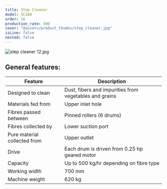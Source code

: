 ```yaml
---
title: Step Cleaner
model: SC160
order: 16
production_rate: 500
cover: "@assets/product_thumbs/step_cleaner.jpg"
isLine: false
nested: false
---
```



<ProductTabs />

![step cleaner 12.jpg](@assets/article_images/step_cleaner/step-cleaner-12.jpg)

## **General features:**

| Feature                      | Description                                            |
| ---------------------------- | ------------------------------------------------------ |
| Designed to clean            | Dust, fibers and impurities from vegetables and grains |
| Materials fed from           | Upper inlet hole                                       |
| Fibres passed between        | Pinned rollers (6 drums)                               |
| Fibres collected by          | Lower suction port                                     |
| Pure material collected from | Upper outlet                                           |
| Drive                        | Each drum is driven from 0.25 hp geared motor          |
| Capacity                     | Up to 500 kg/hr depending on fibre type                |
| Working width                | 700 mm                                                 |
| Machine weight               | 620 kg                                                 |
